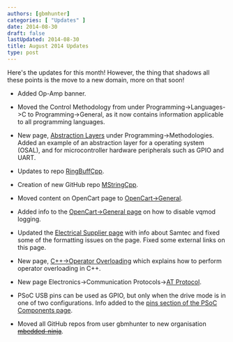 ```yaml
---
authors: [gbmhunter]
categories: [ "Updates" ]
date: 2014-08-30
draft: false
lastUpdated: 2014-08-30
title: August 2014 Updates
type: post
---
```



Here's the updates for this month! However, the thing that shadows all these points is the move to a new domain, more on that soon!

* Added Op-Amp banner.

* Moved the Control Methodology from under Programming->Languages->C to Programming->General, as it now contains information applicable to all programming languages.

* New page, [Abstraction Layers](/programming/design-patterns/abstraction-layers) under Programming->Methodologies. Added an example of an abstraction layer for a operating system (OSAL), and for microcontroller hardware peripherals such as GPIO and UART.

* Updates to repo [RingBuffCpp](https://github.com/gbmhunter/RingBuffCpp).

* Creation of new GitHub repo [MStringCpp](https://github.com/gbmhunter/MStringCpp).

* Moved content on OpenCart page to [OpenCart->General](/programming/website-design/opencart/general).

* Added info to the [OpenCart->General page](/programming/website-design/opencart/general) on how to disable vqmod logging.

* Updated the [Electrical Supplier page](/electronics/general/electrical-suppliers) with info about Samtec and fixed some of the formatting issues on the page. Fixed some external links on this page.

* New page, [C++->Operator Overloading](/programming/languages/c-plus-plus/operator-overloading) which explains how to perform operator overloading in C++.

* New page Electronics->Communication Protocols->[AT Protocol](/electronics/communication-protocols/at-protocol).

* PSoC USB pins can be used as GPIO, but only when the drive mode is in one of two configurations. Info added to the [pins section of the PSoC Components page](/programming/microcontrollers/psoc/components#pins).

* Moved all GitHub repos from user gbmhunter to new organisation ~~[mbedded-ninja](https://github.com/mbedded-ninja)~~.